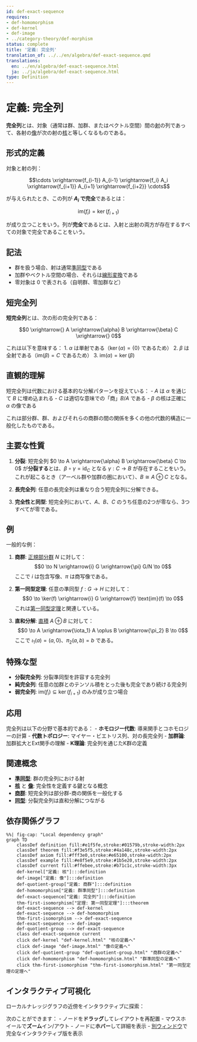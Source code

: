 ```yaml
---
id: def-exact-sequence
requires:
- def-homomorphism
- def-kernel
- def-image
- ../category-theory/def-morphism
status: complete
title: '定義: 完全列'
translation_of: ../../en/algebra/def-exact-sequence.qmd
translations:
  en: ../en/algebra/def-exact-sequence.html
  ja: ../ja/algebra/def-exact-sequence.html
type: Definition
---
```


# 定義: 完全列 {#def-exact-sequence}

**完全列**とは、対象（通常は群、加群、またはベクトル空間）間の[射](../category-theory/def-morphism.qmd)の列であって、各射の[像](def-image.qmd)が次の射の[核](def-kernel.qmd)と等しくなるものである。

## 形式的定義

対象と射の列：

$$\cdots \xrightarrow{f_{i-1}} A_{i-1} \xrightarrow{f_i} A_i \xrightarrow{f_{i+1}} A_{i+1} \xrightarrow{f_{i+2}} \cdots$$

が与えられたとき、この列が **$A_i$ で完全**であるとは：

$$\text{im}(f_i) = \ker(f_{i+1})$$

が成り立つことをいう。列が**完全**であるとは、入射と出射の両方が存在するすべての対象で完全であることをいう。

## 記法

- 群を扱う場合、射は通常[準同型](def-homomorphism.qmd)である
- 加群やベクトル空間の場合、それらは[線形変換](def-linear-transformation.qmd)である
- 零対象は $0$ で表される（自明群、零加群など）

## 短完全列

**短完全列**とは、次の形の完全列である：

$$0 \xrightarrow{} A \xrightarrow{\alpha} B \xrightarrow{\beta} C \xrightarrow{} 0$$

これは以下を意味する：
1. $\alpha$ は単射である（$\ker(\alpha) = \{0\}$ であるため）
2. $\beta$ は全射である（$\text{im}(\beta) = C$ であるため）
3. $\text{im}(\alpha) = \ker(\beta)$

## 直観的理解

短完全列は代数における基本的な分解パターンを捉えている：
- $A$ は $\alpha$ を通じて $B$ に埋め込まれる
- $C$ は適切な意味での「商」$B/A$ である
- $\beta$ の核は正確に $\alpha$ の像である

これは部分群、群、およびそれらの商群の間の関係を多くの他の代数的構造に一般化したものである。

## 主要な性質

1. **分裂**: 短完全列 $0 \to A \xrightarrow{\alpha} B \xrightarrow{\beta} C \to 0$ が**分裂する**とは、$\beta \circ \gamma = \text{id}_C$ となる $\gamma: C \to B$ が存在することをいう。これが起こるとき（アーベル群や加群の圏において）、$B \cong A \oplus C$ となる。

2. **長完全列**: 任意の長完全列は重なり合う短完全列に分解できる。

3. **完全性と同型**: 短完全列において、$A$、$B$、$C$ のうち任意の2つが零なら、3つすべてが零である。

## 例

一般的な例：

1. **商群**: [正規部分群](def-normal-subgroup.qmd) $N$ に対して：
   $$0 \to N \xrightarrow{i} G \xrightarrow{\pi} G/N \to 0$$
   ここで $i$ は包含写像、$\pi$ は商写像である。

2. **第一同型定理**: 任意の準同型 $f: G \to H$ に対して：
   $$0 \to \ker(f) \xrightarrow{i} G \xrightarrow{f} \text{im}(f) \to 0$$
   これは[第一同型定理](thm-first-isomorphism.qmd)と関連している。

3. **直和分解**: [直積](def-direct-product.qmd) $A \oplus B$ に対して：
   $$0 \to A \xrightarrow{\iota_1} A \oplus B \xrightarrow{\pi_2} B \to 0$$
   ここで $\iota_1(a) = (a,0)$、$\pi_2(a,b) = b$ である。

## 特殊な型

- **分裂完全列**: 分裂準同型を許容する完全列
- **純完全列**: 任意の加群とのテンソル積をとった後も完全であり続ける完全列
- **弱完全列**: $\text{im}(f_i) \subseteq \ker(f_{i+1})$ のみが成り立つ場合

## 応用

完全列は以下の分野で基本的である：
- **ホモロジー代数**: 導来関手とコホモロジーの計算
- **代数トポロジー**: マイヤー・ビエトリス列、対の長完全列
- **加群論**: 加群拡大とExt関手の理解
- **K理論**: 完全列を通じたK群の定義

## 関連概念

- **[準同型](def-homomorphism.qmd)**: 群の完全列における射
- **[核](def-kernel.qmd)** と **[像](def-image.qmd)**: 完全性を定義する鍵となる概念
- **[商群](def-quotient-group.qmd)**: 短完全列は部分群-商の関係を一般化する
- **[同型](def-isomorphism.qmd)**: 分裂完全列は直和分解につながる

## 依存関係グラフ

```mermaid
%%| fig-cap: "Local dependency graph"
graph TD
    classDef definition fill:#e1f5fe,stroke:#01579b,stroke-width:2px
    classDef theorem fill:#f3e5f5,stroke:#4a148c,stroke-width:2px
    classDef axiom fill:#fff3e0,stroke:#e65100,stroke-width:2px
    classDef example fill:#e8f5e9,stroke:#1b5e20,stroke-width:2px
    classDef current fill:#ffebee,stroke:#b71c1c,stroke-width:3px
    def-kernel["定義: 核"]:::definition
    def-image["定義: 像"]:::definition
    def-quotient-group["定義: 商群"]:::definition
    def-homomorphism["定義: 群準同型"]:::definition
    def-exact-sequence["定義: 完全列"]:::definition
    thm-first-isomorphism["定理: 第一同型定理"]:::theorem
    def-exact-sequence --> def-kernel
    def-exact-sequence --> def-homomorphism
    thm-first-isomorphism --> def-exact-sequence
    def-exact-sequence --> def-image
    def-quotient-group --> def-exact-sequence
    class def-exact-sequence current
    click def-kernel "def-kernel.html" "核の定義へ"
    click def-image "def-image.html" "像の定義へ"
    click def-quotient-group "def-quotient-group.html" "商群の定義へ"
    click def-homomorphism "def-homomorphism.html" "群準同型の定義へ"
    click thm-first-isomorphism "thm-first-isomorphism.html" "第一同型定理の定理へ"
```

## インタラクティブ可視化

ローカルナレッジグラフの近傍をインタラクティブに探索：

::: {.graph-viz data-id="def-exact-sequence" data-width="700" data-height="500"}
:::

次のことができます：
- ノードを**ドラッグ**してレイアウトを再配置
- マウスホイールで**ズーム**イン/アウト
- ノードに**ホバー**して詳細を表示
- [別ウィンドウ](../../output/interactive/ja/def-exact-sequence.html){target="_blank"}で完全なインタラクティブ版を表示
